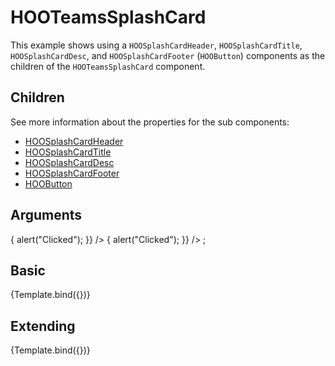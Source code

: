 
<Meta title="Components/Cards/Splash Card/HOOTeamsSplashCard" component={HOOTeamsSplashCard}/>

# HOOTeamsSplashCard

This example shows using a `HOOSplashCardHeader`, `HOOSplashCardTitle`, `HOOSplashCardDesc`, and `HOOSplashCardFooter` (`HOOButton`) components as the children of the `HOOTeamsSplashCard` component.

## Children

See more information about the properties for the sub components:

- [HOOSplashCardHeader](?path=/docs/molecules-card-elements-hoosplashcardheader--basic)
- [HOOSplashCardTitle](?path=/docs/molecules-card-elements-hoosplashcardtitle--basic)
- [HOOSplashCardDesc](?path=/docs/molecules-card-elements-hoosplashcarddesc--basic)
- [HOOSplashCardFooter](?path=/docs/molecules-card-elements-hoosplashcardfooter--basic)
- [HOOButton](?path=/docs/atoms-buttons-hoobutton--primary)

## Arguments

<ArgsTable of={HOOTeamsSplashCard} />

  <HOOSplashCardHeader imageSource="https://placekitten.com/320/180" imageAlt="Kitten" />
  <HOOSplashCardTitle title="My Teams Splash Card" />
  <HOOSplashCardDesc description="My Teams Splash Card Description" />
  <HOOSplashCardFooter>
    <HOOButton type={HOOButtonType.Primary} label="Create Something" onClick={() => { alert("Clicked"); }} />
    <HOOButton type={HOOButtonType.Standard} label="Call to Action" onClick={() => { alert("Clicked"); }} />
  </HOOSplashCardFooter>
</HOOTeamsSplashCard>;

## Basic
<Canvas>
  <Story 
    name="Basic"
    args = { 
      { }
    }>
    {Template.bind({})}
  </Story>
</Canvas>

## Extending
<Canvas>
  <Story 
    name="Extending"
    args = { 
     { rootElementAttributes: { style: { backgroundColor: "pink" } }}
    }>
    {Template.bind({})}
  </Story>
</Canvas>